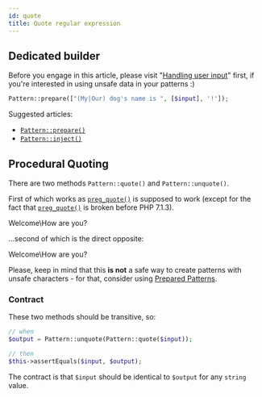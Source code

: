 ```yaml
---
id: quote
title: Quote regular expression
---
```



## Dedicated builder

Before you engage in this article, please visit "[Handling user input](handling-user-input.md)" first, if you're interested
in using unsafe data in your patterns :)

```php
Pattern::prepare(["(My|Our) dog's name is ", [$input], '!']);
```

Suggested articles:
 - [`Pattern::prepare()`](prepared-patterns.md#with-pattern-prepare)
 - [`Pattern::inject()`](prepared-patterns.md#with-pattern-inject)

## Procedural Quoting

There are two methods `Pattern::quote()` and `Pattern::unquote()`.

First of which works as [`preg_quote()`] is supposed to work (except for the fact that [`preg_quote()`] is broken
before PHP 7.1.3).

<CodeTabs tregx="Pattern::quote('Welcome\How are you?');"/>

<!--T-Regx:{echo-at(0)}-->
<Result text>Welcome\\How are you\?</Result>

...second of which is the direct opposite:

<CodeTabs tregx="Pattern::unquote('Welcome\\How are you\?');"/>

<!--T-Regx:{echo-at(0)}-->
<Result text>Welcome\How are you?</Result>

Please, keep in mind that this **is not** a safe way to create patterns with unsafe characters - for that, consider
using [Prepared Patterns](prepared-patterns.md).

### Contract

These two methods should be transitive, so:

```php
// when
$output = Pattern::unquote(Pattern::quote($input));

// then
$this->assertEquals($input, $output); 
```

The contract is that `$input` should be identical to `$output` for any `string` value.

[`preg_quote()`]: https://www.php.net/manual/en/function.preg-quote.php
